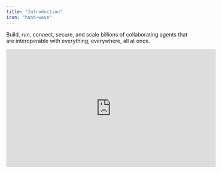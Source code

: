 ```yaml
---
title: "Introduction"
icon: "hand-wave"
---
```


Build, run, connect, secure, and scale billions of collaborating agents that are interoperable with everything, everywhere, all at once.


<iframe
  width="560"
  height="315"
  src="https://www.youtube.com/embed/zNKf3ADEKdg"
  title="YouTube video player"
  frameborder="0"
  allow="accelerometer; autoplay; clipboard-write; encrypted-media; gyroscope; picture-in-picture"
  allowfullscreen
></iframe>
